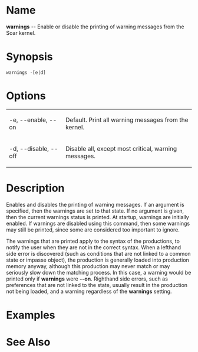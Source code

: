 = Name =
'''warnings''' -- Enable or disable the printing of warning messages from the Soar kernel.

= Synopsis =
 <code>warnings -[e|d]</code>

= Options =
{| border="1" cellpadding="2"
| -e, --enable, --on || Default.  Print all warning messages from the kernel.
|-
| -d, --disable, --off || Disable all, except most critical, warning messages.
|}

= Description =
Enables and disables the printing of warning messages.  If an argument is  specified, then  the  warnings  are set to that state.  If no argument is given, then the current  warnings  status  is  printed.   At startup,  warnings  are  initially enabled.  If warnings are disabled  using  this  command,  then  some   warnings   may still be printed, since some are considered too important to ignore.

The warnings that are printed apply to the syntax of the productions, to
notify the user when they are not in the correct syntax. When a lefthand side
error is discovered (such as conditions that are not linked to a common state
or impasse object), the production is generally loaded into production memory
anyway, although this production may never match or may seriously slow down
the matching process. In this case, a warning would be printed only if '''warnings''' were '''--on'''.
Righthand side errors, such as preferences that are not
linked to the state, usually result in the production not being loaded, and a warning regardless of the '''warnings''' setting.

= Examples = 

= See Also =

